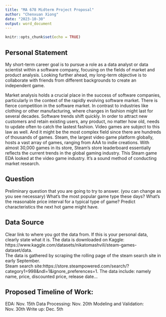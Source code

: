 ```yaml
---
title: "MA 678 Midterm Project Proposal"
author: "Chenxuan Xiong"
date: "2023-10-30"
output: word_document
---
```


```r
knitr::opts_chunk$set(echo = TRUE)
```

## Personal Statement
My short-term career goal is to pursue a role as a data analyst or data scientist within a software company, focusing on the fields of market and product analysis. Looking further ahead, my long-term objective is to collaborate with friends from different backgrounds to create an independent game.  

 Market analysis holds a crucial place in the success of software companies, particularly in the context of the rapidly evolving software market. There is fierce competition in the software market. In contrast to industries like clothing or other manufacturing, where changes in fashion might last for several decades. Software trends shift quickly. In order to attract new customers and retain existing users, any product, no matter how old, needs to update often to catch the lastest fashion. Video games are subject to this law as well. And it might be the most complex field since there are hundreds of thousands of games. Steam, the largest video game platform globally, hosts a vast array of games, ranging from AAA to indie creations. With almost 30,000 games in its store, Steam's store leaderboard essentially reflects the current trends in the global gaming industry. This Steam game EDA looked at the video game industry. It's a sound method of conducting market research.




## Question
Preliminary question that you are going to try to answer. (you can change as you see necessary)
What's the most popular game type these days?
What's the reasonable price interval for a typical type of game?
Predict characteristics the next hot game might have.


## Data Source
Clear link to where you got the data from.  If this is your personal data, clearly state what it is.
The data is downloaded on Kaggle: https://www.kaggle.com/datasets/nikatomashvili/steam-games-dataset/data.    
The data is gathered by scraping the rolling page of the steam search site in early September.  
Steam search site:https://store.steampowered.com/search/?category1=998&ndl=1&ignore_preferences=1. 
The data include: namely name, price, discounted price, release date...    


## Proposed Timeline of Work: 
EDA: Nov. 15th
Data Processing: Nov. 20th
Modeling and Validation: Nov. 30th
Write up: Dec. 5th












